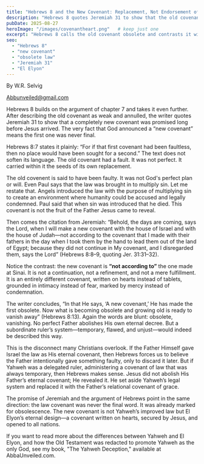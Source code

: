 ```yaml
---
title: "Hebrews 8 and the New Covenant: Replacement, Not Endorsement of the Old Covenant"
description: "Hebrews 8 quotes Jeremiah 31 to show that the old covenant was flawed and fading, while the new covenant is radically different. This is not fulfillment of Yahweh’s law but the unveiling of El Elyon’s relational promise."
pubDate: 2025-08-27
heroImage: "/images/covenantheart.png"   # keep just one
excerpt: "Hebrews 8 calls the old covenant obsolete and contrasts it with a new covenant written on hearts. Why would the eternal Father author a system He would later replace? The answer lies in distinguishing Yahweh’s covenant from El Elyon’s promise."
seo:
  - "Hebrews 8"
  - "new covenant"
  - "obsolete law"
  - "Jeremiah 31"
  - "El Elyon"
---
```


By W.R. Selvig

Abbunveiled@gmail.com



Hebrews 8 builds on the argument of chapter 7 and takes it even further. After describing the old covenant as weak and annulled, the writer quotes Jeremiah 31 to show that a completely new covenant was promised long before Jesus arrived. The very fact that God announced a “new covenant” means the first one was never final.  

Hebrews 8:7 states it plainly: “For if that first covenant had been faultless, then no place would have been sought for a second.” The text does not soften its language. The old covenant had a fault. It was not perfect. It carried within it the seeds of its own replacement.  

The old covenent is said to have been faulty. It was not God's perfect plan or will. Even Paul says that the law was brought in to multiply sin. Let me restate that. Angels introduced the law with the purpose of multiplying sin to create an environment where humanity could be accused and legally condemned. Paul said that when sin was introduced that he died. This covenant is not the fruit of the Father Jesus came to reveal.

Then comes the citation from Jeremiah: “Behold, the days are coming, says the Lord, when I will make a new covenant with the house of Israel and with the house of Judah—not according to the covenant that I made with their fathers in the day when I took them by the hand to lead them out of the land of Egypt; because they did not continue in My covenant, and I disregarded them, says the Lord” (Hebrews 8:8–9, quoting Jer. 31:31–32).  

Notice the contrast: the new covenant is **“not according to”** the one made at Sinai. It is not a continuation, not a refinement, and not a mere fulfillment. It is an entirely different covenant, written on hearts instead of tablets, grounded in intimacy instead of fear, marked by mercy instead of condemnation.  

The writer concludes, “In that He says, ‘A new covenant,’ He has made the first obsolete. Now what is becoming obsolete and growing old is ready to vanish away” (Hebrews 8:13). Again the words are blunt: obsolete, vanishing. No perfect Father abolishes His own eternal decree. But a subordinate ruler’s system—temporary, flawed, and unjust—would indeed be described this way.  

This is the disconnect many Christians overlook. If the Father Himself gave Israel the law as His eternal covenant, then Hebrews forces us to believe the Father intentionally gave something faulty, only to discard it later. But if Yahweh was a delegated ruler, administering a covenant of law that was always temporary, then Hebrews makes sense. Jesus did not abolish His Father’s eternal covenant; He revealed it. He set aside Yahweh’s legal system and replaced it with the Father’s relational covenant of grace.  

The promise of Jeremiah and the argument of Hebrews point in the same direction: the law covenant was never the final word. It was already marked for obsolescence. The new covenant is not Yahweh’s improved law but El Elyon’s eternal design—a covenant written on hearts, secured by Jesus, and opened to all nations.  

If you want to read more about the differences between Yahweh and El Elyon, and how the Old Testament was redacted to promote Yahweh as the only God, see my book, "The Yahweh Deception," available at AbbaUnveiled.com.  
